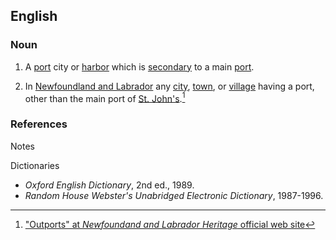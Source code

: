 ==English==

===Noun===
{{en-noun}}
# A [[port]] city or [[harbor]] which is [[secondary]] to a main [[port]].
# {{Canada}} In [[Newfoundland and Labrador]] any [[city]], [[town]], or [[village]] having a port, other than the main port of [[St. John's]].<ref>[http://www.heritage.nf.ca/society/outports.html "Outports" at ''Newfoundand and Labrador Heritage'' official web site]</ref>

===References===
;Notes
<references/>

;Dictionaries
*''Oxford English Dictionary'', 2nd ed., 1989.
*''Random House Webster's Unabridged Electronic Dictionary'', 1987-1996.